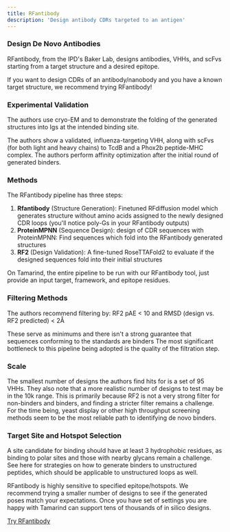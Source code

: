 ```yaml
---
title: RFantibody
description: 'Design antibody CDRs targeted to an antigen'
---
```


### Design De Novo Antibodies

RFantibody, from the IPD's Baker Lab, designs antibodies, VHHs, and scFvs starting from a target structure and a desired epitope. 

If you want to design CDRs of an antibody/nanobody and you have a known target structure, we recommend trying RFantibody!

### Experimental Validation

The authors use cryo-EM and to demonstrate the folding of the generated structures into Igs at the intended binding site. 

The authors show a validated, influenza-targeting VHH, along with scFvs (for both light and heavy chains) to TcdB and a Phox2b peptide-MHC complex. The authors perform affinity optimization after the initial round of generated binders. 

### Methods

The RFantibody pipeline has three steps: 
1. **Rfantibody** (Structure Generation): Finetuned RFdiffusion model which generates structure without amino acids assigned to the newly designed CDR loops (you'll notice poly-Gs in your RFantibody outputs)
2. **ProteinMPNN** (Sequence Design): design of CDR sequences with ProteinMPNN: Find sequences which fold into the RFantibody generated structures
3. **RF2** (Design Validation): A fine-tuned RoseTTAFold2 to evaluate if the designed sequences fold into their initial structures

On Tamarind, the entire pipeline to be run with our RFantibody tool, just provide an input target, framework, and epitope residues.

### Filtering Methods

The authors recommend filtering by: RF2 pAE < 10 and RMSD (design vs. RF2 predicted) < 2Å

These serve as minimums and there isn't a strong guarantee that sequences conforming to the standards are binders The most significant bottleneck to this pipeline being adopted is the quality of the filtration step.  

### Scale

The smallest number of designs the authors find hits for is a set of 95 VHHs. They also note that a more realistic number of designs to test may be in the 10k range. This is primarily because RF2 is not a very strong filter for non-binders and binders, and finding a stricter filter remains a challenge. For the time being, yeast display or other high throughput screening methods seem to be the most reliable path to identifying de novo binders. 

### Target Site and Hotspot Selection

A site candidate for binding should have at least 3 hydrophobic residues, as binding to polar sites and those with nearby glycans remain a challenge. See here for strategies on how to generate binders to unstructured peptides, which should be applicable to unstructured loops as well.

RFantibody is highly sensitive to specified epitope/hotspots. We recommend trying a smaller number of designs to see if the generated poses match your expectations. Once you have set of settings you are happy with Tamarind can support tens of thousands of in silico designs.

[Try RFantibody](https://app.tamarind.bio/tools/rfantibody)